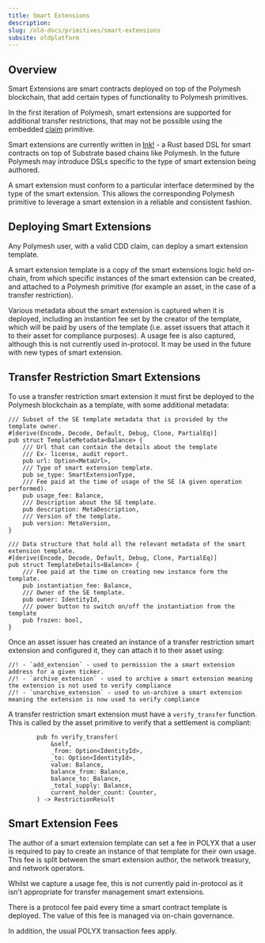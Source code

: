 ```yaml
---
title: Smart Extensions
description:
slug: /old-docs/primitives/smart-extensions
subsite: oldplatform
---
```


## Overview

Smart Extensions are smart contracts deployed on top of the Polymesh blockchain, that add certain types of functionality to Polymesh primitives.

In the first iteration of Polymesh, smart extensions are supported for additional transfer restrictions, that may not be possible using the embedded [claim](./compliance_manager.md) primitive.

Smart extensions are currently written in [Ink!](https://github.com/paritytech/ink) - a Rust based DSL for smart contracts on top of Substrate based chains like Polymesh. In the future Polymesh may introduce DSLs specific to the type of smart extension being authored.

A smart extension must conform to a particular interface determined by the type of the smart extension. This allows the corresponding Polymesh primitive to leverage a smart extension in a reliable and consistent fashion.

## Deploying Smart Extensions

Any Polymesh user, with a valid CDD claim, can deploy a smart extension template.

A smart extension template is a copy of the smart extensions logic held on-chain, from which specific instances of the smart extension can be created, and attached to a Polymesh primitive (for example an asset, in the case of a transfer restriction).

Various metadata about the smart extension is captured when it is deployed, including an instantion fee set by the creator of the template, which will be paid by users of the template (i.e. asset issuers that attach it to their asset for compliance purposes). A usage fee is also captured, although this is not currently used in-protocol. It may be used in the future with new types of smart extension.

## Transfer Restriction Smart Extensions

To use a transfer restriction smart extension it must first be deployed to the Polymesh blockchain as a template, with some additional metadata:  

```
/// Subset of the SE template metadata that is provided by the template owner.
#[derive(Encode, Decode, Default, Debug, Clone, PartialEq)]
pub struct TemplateMetadata<Balance> {
    /// Url that can contain the details about the template
    /// Ex- license, audit report.
    pub url: Option<MetaUrl>,
    /// Type of smart extension template.
    pub se_type: SmartExtensionType,
    /// Fee paid at the time of usage of the SE (A given operation performed).
    pub usage_fee: Balance,
    /// Description about the SE template.
    pub description: MetaDescription,
    /// Version of the template.
    pub version: MetaVersion,
}

/// Data structure that hold all the relevant metadata of the smart extension template.
#[derive(Encode, Decode, Default, Debug, Clone, PartialEq)]
pub struct TemplateDetails<Balance> {
    /// Fee paid at the time on creating new instance form the template.
    pub instantiation_fee: Balance,
    /// Owner of the SE template.
    pub owner: IdentityId,
    /// power button to switch on/off the instantiation from the template
    pub frozen: bool,
}
```

Once an asset issuer has created an instance of a transfer restriction smart extension and configured it, they can attach it to their asset using:  

```
//! - `add_extension` - used to permission the a smart extension address for a given ticker.
//! - `archive_extension` - used to archive a smart extension meaning the extension is not used to verify compliance
//! - `unarchive_extension` - used to un-archive a smart extension meaning the extension is now used to verify compliance
```

A transfer restriction smart extension must have a `verify_transfer` function. This is called by the asset primitive to verify that a settlement is compliant:  

```
        pub fn verify_transfer(
            &self,
            _from: Option<IdentityId>,
            _to: Option<IdentityId>,
            value: Balance,
            balance_from: Balance,
            balance_to: Balance,
            _total_supply: Balance,
            current_holder_count: Counter,
        ) -> RestrictionResult
```

## Smart Extension Fees

The author of a smart extension template can set a fee in POLYX that a user is required to pay to create an instance of that template for their own usage. This fee is split between the smart extension author, the network treasury, and network operators.

Whilst we capture a usage fee, this is not currently paid in-protocol as it isn't appropriate for transfer management smart extensions.

There is a protocol fee paid every time a smart contract template is deployed. The value of this fee is managed via on-chain governance.

In addition, the usual POLYX transaction fees apply.